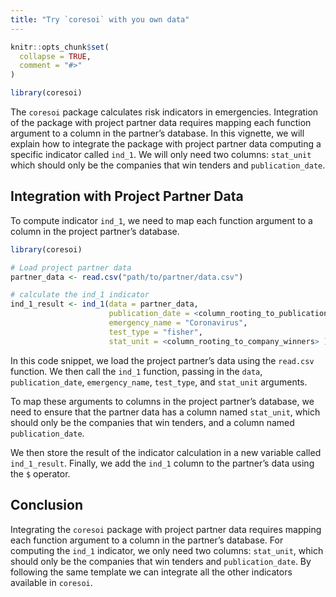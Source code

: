 ```yaml
---
title: "Try `coresoi` with you own data"
---
```


```r
knitr::opts_chunk$set(
  collapse = TRUE,
  comment = "#>"
)
```

```r
library(coresoi)
```

The `coresoi` package calculates risk indicators in emergencies. Integration of the package with project partner data requires mapping each function argument to a column in the partner's database. In this vignette, we will explain how to integrate the package with project partner data computing a specific indicator called `ind_1`. We will only need two columns: `stat_unit` which should only be the companies that win tenders and `publication_date`.

## Integration with Project Partner Data
To compute indicator `ind_1`, we need to map each function argument to a column in the project partner's database.

```r
library(coresoi)

# Load project partner data
partner_data <- read.csv("path/to/partner/data.csv")

# calculate the ind_1 indicator
ind_1_result <- ind_1(data = partner_data, 
                      publication_date = <column_rooting_to_publication_date> , 
                      emergency_name = "Coronavirus",
                      test_type = "fisher",
                      stat_unit = <column_rooting_to_company_winners> )

```

In this code snippet, we load the project partner's data using the `read.csv` function. We then call the `ind_1` function, passing in the `data`, `publication_date`, `emergency_name`, `test_type`, and `stat_unit` arguments. 

To map these arguments to columns in the project partner's database, we need to ensure that the partner data has a column named `stat_unit`, which should only be the companies that win tenders, and a column named `publication_date`. 

We then store the result of the indicator calculation in a new variable called `ind_1_result`. Finally, we add the `ind_1` column to the partner's data using the `$` operator.

## Conclusion
Integrating the `coresoi` package with project partner data requires mapping each function argument to a column in the partner's database. For computing the `ind_1` indicator, we only need two columns: `stat_unit`, which should only be the companies that win tenders and `publication_date`. By following the same template we can integrate all the other indicators available in `coresoi`.
